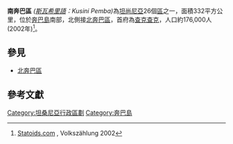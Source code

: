 {{Infobox Settlement
<!--See Template:Infobox Settlement for additional fields that may be available-->
<!--See the Table at Infobox Settlement for all fields and descriptions of usage-->
<!-- Basic info  ---------------->
|name                   = 南奔巴區<!-- at least one of the first two fields must be filled in -->
|official_name          = 
|other_name             =
|native_name            =  <!-- if different from the English name -->
|nickname               = 
|settlement_type        = [[坦桑尼亞行政區劃|區]]<!-- e.g. Town, Village, City, etc.-->
|total_type             = <!-- to set a non-standard label for total area and population rows -->
|motto                  =
<!-- images and maps  ----------->
|image_skyline          = 
|imagesize              = 
|image_caption          = 
|image_flag             = 
|flag_size              =
|image_seal             = 
|seal_size              =
|image_shield           = 
|shield_size            =
|image_blank_emblem     =
|blank_emblem_type      =
|blank_emblem_size      =
|image_map              = Pemba South in Tanzania (zoom).svg
|mapsize                = 
|map_caption            = 南奔巴區於坦尚尼亞位置圖
|image_map1             = 
|mapsize1               = 
|map_caption1           = 
|image_dot_map          =
|dot_mapsize            =
|dot_map_caption        =
|dot_x =  |dot_y =
|pushpin_map            = <!-- the name of a location map as per http://en.wikipedia.org/wiki/Template:Location_map -->
|pushpin_label_position = <!-- the position of the pushpin label: left, right, top, bottom, none -->
|pushpin_map_caption    =
|pushpin_mapsize        =
<!-- Location ------------------>
|subdivision_type       = 國家<!--Country-->
|subdivision_name       = {{TZA}}<!--the name of the country-->
|subdivision_type1      = 
|subdivision_name1      = 
|subdivision_type2      = 
|subdivision_name2      = 
<!-- Smaller parts (e.g. boroughs of a city) and seat of government -->
|seat_type              =首府
|seat                   =[[查克查克|查克查克]]
|parts_type             =
|parts_style            = <!-- =list (for list), coll (for collapsed list), para (for paragraph format)
                               Default is list if up to 5 items, coll if more than 5-->
|parts                  = <!-- parts text, or header for parts list -->
|p1                     =
|p2                     = <!-- etc. up to p50: for separate parts to be listed--> 
<!-- Politics ----------------->
|government_footnotes   =
|government_type        =
|leader_title           =
|leader_name            =  <!--add   (no-break space) to leader names to disable automatic links-->
|leader_title1          =  
|leader_name1           =
|established_title      =  <!-- Settled -->
|established_date       = 
<!-- Area    --------------------->
|area_magnitude         = 
|unit_pref                = <!--Enter: Imperial, to display imperial  before metric-->
|area_footnotes           =
|area_total_km2           = 332<!-- ALL fields with measurements are subject to automatic unit conversion-->
|area_land_km2            = <!--See table @ Template:Infobox Settlement for details on unit conversion-->
|area_water_km2           =
|area_total_sq_mi         =
|area_land_sq_mi          =
|area_water_sq_mi         =
|area_water_percent       =
<!-- Elevation -------------------------->
|elevation_footnotes    =  <!--for references: use <ref> tags-->
|elevation_m            = 
|elevation_ft           =
|elevation_max_m            = 
|elevation_max_ft           =
|elevation_min_m            = 
|elevation_min_ft           =
<!-- Population   ----------------------->
|population_as_of               =
|population_footnotes           =
|population_note                =
|population_total               =176000
|population_density_km2         = auto<!--For automatic calculation, any density field may contain: auto -->
|population_density_sq_mi       =
<!-- General information  --------------->
|timezone               = 
|utc_offset             = 
|timezone_DST           = 
|utc_offset_DST         = 
|coor_pinpoint         =<!-- can be used to specify exactly where/what the coordinates refer to -->
|coordinates_type       = 
|latd= |latm= |lats= |latNS=
|longd= |longm= |longs= |longEW=
<!-- Area/postal codes & others -------->
|postal_code_type       =  <!-- enter ZIP code, Postcode, Post code, Postal code... -->
|postal_code            =
|area_code              =
|website                = 
|footnotes              = 
}}
'''南奔巴區''' ''([[斯瓦希里語|斯瓦希里語]]：Kusini Pemba)''為[[坦尚尼亞|坦尚尼亞]]26個[[坦尚尼亞行政區劃|區]]之一，面積332平方公里，位於[[奔巴島|奔巴島]]南部，北側接[[北奔巴區|北奔巴區]]，首府為[[查克查克|查克查克]]，人口約176,000人(2002年)<ref>[http://www.statoids.com/utz.html Statoids.com] {{Wayback|url=http://www.statoids.com/utz.html |date=20181225065231 }}, Volkszählung 2002</ref>。

==參見==
* [[北奔巴區|北奔巴區]]

==參考文獻==
{{reflist}}
{{坦尚尼亞行政區劃}}

[[Category:坦桑尼亞行政區劃|Category:坦桑尼亞行政區劃]]
[[Category:奔巴島|Category:奔巴島]]